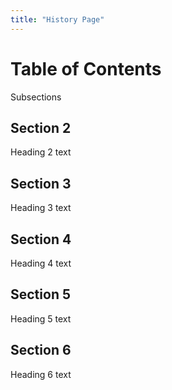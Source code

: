 ```yaml
---
title: "History Page"
---
```


# Table of Contents
Subsections

## Section 2
Heading 2 text

## Section 3
Heading 3 text

## Section 4
Heading 4 text

## Section 5
Heading 5 text

## Section 6
Heading 6 text


